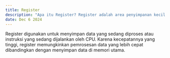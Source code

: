 ---
title: Register  
description: "Apa itu Register? Register adalah area penyimpanan kecil dan sangat cepat di dalam CPU yang digunakan untuk menyimpan data sementara selama proses eksekusi instruksi."  
date: Dec 6 2024  
---  
Register digunakan untuk menyimpan data yang sedang diproses atau instruksi yang sedang dijalankan oleh CPU. Karena kecepatannya yang tinggi, register memungkinkan pemrosesan data yang lebih cepat dibandingkan dengan menyimpan data di memori utama.
